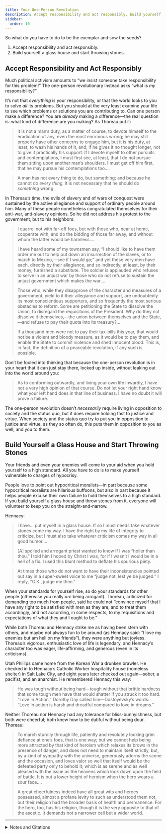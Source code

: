 ```yaml
---
title: Your One-Person Revolution
description: Accept responsibility and act responsibly, build yourself a glass house and start throwing stones.
sidebar:
  order: 10
---
```


So what do you have to do to be the exemplar and sow the seeds?

1. Accept responsibility and act responsibly.
1. Build yourself a glass house and start throwing stones.

## Accept Responsibility and Act Responsibly

Much political activism amounts to “we insist someone take responsibility for this problem!”
The one-person revolutionary instead asks “what is *my* responsibility?”

It’s not that *everything* is your responsibility, or that the world looks to you to solve *all* its problems.
But you should at the very least examine your life to see which problems or solutions you are contributing to.
Can one person make a difference?
You are *already* making a difference—the real question is: what kind of difference are you making?
As Thoreau put it:

> It is not a man’s duty, as a matter of course, to devote himself to the eradication of any, even the most enormous wrong; he may still properly have other concerns to engage him, but it is his duty, at least, to wash his hands of it, and, if he gives it no thought longer, not to give it practically his support.
> If I devote myself to other pursuits and contemplations, I must first see, at least, that I do not pursue them sitting upon another man’s shoulders.
> I must get off him first, that he may pursue his contemplations too.…

> A man has not every thing to do, but something; and because he cannot do *every thing*, it is not necessary that he should do *something* wrong.

In Thoreau’s time, the evils of slavery and of wars of conquest were sustained by the active allegiance and support of ordinary people around him.
Many of these people nonetheless congratulated themselves for their anti-war, anti-slavery opinions.
So he did not address his protest to the government, but to his neighbors:

> I quarrel not with far-off foes, but with those who, near at home, cooperate with, and do the bidding of those far away, and without whom the latter would be harmless.…
>
> I have heard some of my townsmen say, “I should like to have them order me out to help put down an insurrection of the slaves, or to march to Mexico,—see if I would go;” and yet these very men have each, directly by their allegiance, and so indirectly, at least, by their money, furnished a substitute.
> The soldier is applauded who refuses to serve in an unjust war by those who do not refuse to sustain the unjust government which makes the war.…
>
> Those who, while they disapprove of the character and measures of a government, yield to it their allegiance and support, are undoubtedly its most conscientious supporters, and so frequently the most serious obstacles to reform.
> Some are petitioning the State to dissolve the Union, to disregard the requisitions of the President.
> Why do they not dissolve it themselves,—the union between themselves and the State,—and refuse to pay their quota into its treasury?…
>
> If a thousand men were not to pay their tax-bills this year, that would not be a violent and bloody measure, as it would be to pay them, and enable the State to commit violence and shed innocent blood.
> This is, in fact, the definition of a peaceable revolution, if any such is possible.

Don’t be fooled into thinking that because the one-person revolution is in your heart that it can just stay there, locked up inside, without leaking out into the world around you:

> As to conforming outwardly, and living your own life inwardly, I have not a very high opinion of that course.
> Do not let your right hand know what your left hand does in that line of business.
> I have no doubt it will prove a failure.

The one-person revolution doesn’t *necessarily* require living in opposition to society and the status quo, but it does require holding fast to justice and virtue.
When society and the status quo try to put you in opposition to justice and virtue, as they so often do, this puts them in opposition to you as well, and you to them.

## Build Yourself a Glass House and Start Throwing Stones

Your friends and even your enemies will come to your aid when you hold yourself to a high standard.
All you have to do is to make yourself vulnerable to charges of hypocrisy.

People love to point out hypocritical moralists—in part because some hypocritical moralists are hilarious buffoons, but also in part because it helps people excuse their own failure to hold themselves to a high standard.
If you build yourself a glass house and throw stones from it, everyone will volunteer to keep you on the straight-and-narrow.

Hennacy:

> I have… put myself in a glass house.
> If so I must needs take whatever stones come my way.
> I have the right by my life of integrity to criticize, but I must also take whatever criticism comes my way in all good humor.…
>
> [A] spoiled and arrogant priest wanted to know if I was “holier than thou.”
> I told him I hoped by Christ I was, for if I wasn’t I would be in a hell of a fix.
> I used this blunt method to deflate his spurious piety.

> At times those who do not want to have their inconsistencies pointed out say in a super-sweet voice to me “judge not, lest ye be judged.”
> I reply, “O.K., judge me then.”

When your standards for yourself rise, so do your standards for other people (otherwise you really *are* being arrogant).
Thoreau, criticized for demanding too much from people, said he could not “convince myself that I have any right to be satisfied with men as they are, and to treat them accordingly, and not according, in some respects, to my requisitions and expectations of what they and I ought to be.”

While both Thoreau and Hennacy strike me as having been stern with others, and maybe not always fun to be around (as Hennacy said: “I love my enemies but am hell on my friends”), they were anything but joyless.
Thoreau’s vigorous, enthusiastic love of life is legendary, and Hennacy’s character too was eager, life-affirming, and generous (even in its criticisms).

Utah Phillips came home from the Korean War a drunken brawler.
He checked in to Hennacy’s Catholic Worker hospitality house (homeless shelter) in Salt Lake City, and eight years later checked out again—sober, a pacifist, and an anarchist.
He remembered Hennacy this way:

> He was tough without being hard—tough without that brittle hardness that some tough men have that would shatter if you struck it too hard.
> “Love in Action,” Dorothy Day called him—Dostoyevsky’s words: “Love in action is harsh and dreadful compared to love in dreams.”

<YouTube id="n9C93WLtpYc" title="Utah Phillips on Ammon Hennacy" />

Neither Thoreau nor Hennacy had any tolerance for bliss-bunnyishness, but both were cheerful; both knew how to be dutiful without being dour.
Thoreau:

> To march sturdily through life, patiently and resolutely looking grim defiance at one’s foes, that is one way; but we cannot help being more attracted by that kind of heroism which relaxes its brows in the presence of danger, and does not need to maintain itself strictly, but, by a kind of sympathy with the universe, generously adorns the scene and the occasion, and loves valor so well that itself would be the defeated party only to behold it; which is as serene and as well pleased with the issue as the heavens which look down upon the field of battle.
> It is but a lower height of heroism when the hero wears a sour face.…
>
> A great cheerfulness indeed have all great wits and heroes possessed, almost a profane levity to such as understood them not, but their religion had the broader basis of health and permanence.
> For the hero, too, has his religion, though it is the very opposite to that of the ascetic.
> It demands not a narrower cell but a wider world.

---

<details>
<summary>Notes and Citations</summary>

* Thoreau, H.D. [“Resistance to Civil Government”](https://sniggle.net/TPL/index5.php?entry=rtcg)
* Thoreau, H.D., [undated journal entry](https://sniggle.net/TPL/index5.php?entry=excerpts02#1850) (~1850), from <i>The Price of Freedom</i> (2008) p. 43
* Hennacy, Ammon “Questions and Answers” <i>The Book of Ammon</i> (1970) [p. 399](https://archive.org/details/bookofammon0000ammo/page/399/mode/1up)
* Hennacy, Ammon “I Love My Enemies, But Am Hell on My Friends” <i>The Book of Ammon</i> (1970) [p. 205](https://archive.org/details/bookofammon0000ammo/page/205/mode/1up)
* The Dostoyevsky quote comes from [<i>The Brothers Karamazov</i>](https://archive.org/details/thebrotherskaram28054gut/page/n71/mode/2up), where it is delivered by a saintly monk named Zossima.
  He is talking with a woman who is going through a spiritual crisis, and who has fantasized about going into a religious order and becoming a kissing-the-wounds-of-lepers sort of do-gooder.
  Zossima says that such things are nice thoughts to have because “some time, unawares, you may do a good deed in reality,” but they’re just daydreams of saintliness, not the real thing.
  > If you do not attain happiness, always remember that you are on the right road, and try not to leave it. Above all, avoid falsehood, every kind of falsehood, especially falseness to yourself. Watch over your own deceitfulness and look into it every hour, every minute. Avoid being scornful, both to others and to yourself. What seems to you bad within you will grow purer from the very fact of your observing it in yourself. Avoid fear, too, though fear is only the consequence of every sort of falsehood. Never be frightened at your own faint-heartedness in attaining love. Don’t be frightened overmuch even at your evil actions. I am sorry I can say nothing more consoling to you, for love in action is a harsh and dreadful thing compared with love in dreams. Love in dreams is greedy for immediate action, rapidly performed and in the sight of all. Men will even give their lives if only the ordeal does not last long but is soon over, with all looking on and applauding as though on the stage. But active love is labour and fortitude, and for some people too, perhaps, a complete science.
* Thoreau, H.D. [“Sir Walter Raleigh”](https://sniggle.net/TPL/index5.php?entry=raleigh)

</details>
